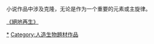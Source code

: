小说作品中涉及克隆，无论是作为一个重要的元素或主旋律。

[[Category:克隆|*]]
[[Category:人造生物題材作品|Category:人造生物題材作品]]

[[絕地重生_(2013年電影)|《絕地再生》]]